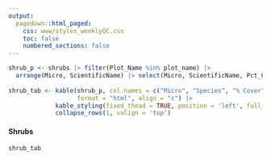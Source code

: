 ```yaml
---
output: 
  pagedown::html_paged:
    css: www/styles_weeklyQC.css
    toc: false
    numbered_sections: false
---
```


```r
shrub_p <- shrubs |> filter(Plot_Name %in% plot_name) |> 
  arrange(Micro, ScientificName) |> select(Micro, ScientificName, Pct_Cover)
  
shrub_tab <- kable(shrub_p, col.names = c("Micro", "Species", "% Cover"),
                   format = "html", align = "c") |> 
             kable_styling(fixed_thead = TRUE, position = 'left', full_width = TRUE) |> 
             collapse_rows(1, valign = 'top')

```

<div>
<h4> Shrubs </h4>
```r
shrub_tab
```
</div>
</div>
